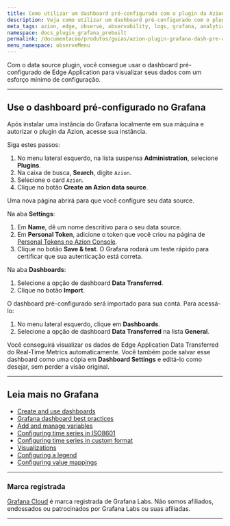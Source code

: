 ```yaml
---
title: Como utilizar um dashboard pré-configurado com o plugin da Azion no Grafana
description: Veja como utilizar um dashboard pré-configurado com o plugin da Azion no Grafana.
meta_tags: azion, edge, observe, observability, logs, grafana, analytics
namespace: docs_plugin_grafana_prebuilt
permalink: /documentacao/produtos/guias/azion-plugin-grafana-dash-pre-configurado/
menu_namespace: observeMenu
---
```



Com o data source plugin, você consegue usar o dashboard pré-configurado de Edge Application para visualizar seus dados com um esforço mínimo de configuração.

<LinkButton link="/pt-br/documentacao/produtos/guias/observe/integrar-grafana/" label="saiba mais sobre integrar com grafana" severity="secondary" target="_blank" />

---

## Use o dashboard pré-configurado no Grafana

Após instalar uma instância do Grafana localmente em sua máquina e autorizar o plugin da Azion, acesse sua instância.

Siga estes passos:

1. No menu lateral esquerdo, na lista suspensa **Administration**, selecione **Plugins**.
2. Na caixa de busca, **Search**, digite `Azion`.
3. Selecione o card `Azion`.
4. Clique no botão **Create an Azion data source**.

Uma nova página abrirá para que você configure seu data source.

Na aba **Settings**:

1. Em **Name**, dê um nome descritivo para o seu data source.
2. Em **Personal Token**, adicione o token que você criou na página de [Personal Tokens no Azion Console](/pt-br/documentacao/produtos/gestao-de-contas/personal-tokens/).
3. Clique no botão **Save & test**. O Grafana rodará um teste rápido para certificar que sua autenticação está correta.

Na aba **Dashboards**:

1. Selecione a opção de dashboard **Data Transferred**.
2. Clique no botão **Import**.

O dashboard pré-configurado será importado para sua conta. Para acessá-lo:

1. No menu lateral esquerdo, clique em **Dashboards**.
2. Selecione a opção de dashboard **Data Transferred** na lista **General**.

Você conseguirá visualizar os dados de Edge Application Data Transferred do Real-Time Metrics automaticamente. Você também pode salvar esse dashboard como uma cópia em **Dashboard Settings** e editá-lo como desejar, sem perder a visão original.

---

## Leia mais no Grafana

- [Create and use dashboards](https://grafana.com/docs/grafana/latest/dashboards/)
- [Grafana dashboard best practices](https://grafana.com/docs/grafana/latest/dashboards/build-dashboards/best-practices/)
- [Add and manage variables](https://grafana.com/docs/grafana/latest/dashboards/variables/)
- [Configuring time series in ISO8601](https://momentjs.com/docs/#/parsing/string/)
- [Configuring time series in custom format](https://momentjs.com/docs/#/parsing/string-format/)
- [Visualizations](https://grafana.com/docs/grafana/latest/panels-visualizations/visualizations/)
- [Configuring a legend](https://grafana.com/docs/grafana/latest/panels-visualizations/visualizations/configure-legend/)
- [Configuring value mappings](https://grafana.com/docs/grafana/latest/panels-visualizations/configure-value-mappings/)

---

### Marca registrada

[Grafana Cloud](https://grafana.com/products/cloud/) é marca registrada de Grafana Labs. Não somos afiliados, endossados ou patrocinados por Grafana Labs ou suas afiliadas.





---

